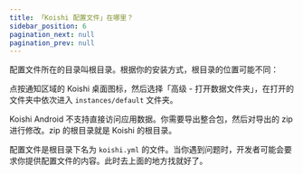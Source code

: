 ```yaml
---
title: 「Koishi 配置文件」在哪里？
sidebar_position: 6
pagination_next: null
pagination_prev: null
---
```




<FaqPre />

配置文件所在的目录叫根目录。根据你的安装方式，根目录的位置可能不同：

<Tabs groupId="is-android">
<TabItem value="no" label="Koishi 桌面" default>

点按通知区域的 Koishi 桌面图标，然后选择「高级 - 打开数据文件夹」，在打开的文件夹中依次进入 `instances/default` 文件夹。

</TabItem>
<TabItem value="yes" label="Koishi Android">

Koishi Android 不支持直接访问应用数据。你需要导出整合包，然后对导出的 zip 进行修改。zip
的根目录就是 Koishi 的根目录。

</TabItem>
</Tabs>

配置文件是根目录下名为 `koishi.yml` 的文件。当你遇到问题时，开发者可能会要求你提供配置文件的内容。此时去上面的地方找就好了。

<FaqPost />
